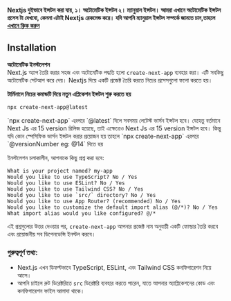 
**Nextjs দুইভাবে ইন্সটল করা যায়, ১। অটোমেটিক ইন্সটল ২। ম্যানুয়াল ইন্সটল। আমরা এখানে অটোমেটিক ইন্সটল প্রসেস টা দেখবো, কেননা এটাই Nextjs রেকমেন্ড করে। যদি আপনি ম্যানুয়াল ইন্সটল সম্পর্কে জানতে চান,তাহলে [এখানে ক্লিক করুন](https://nextjs.org/docs/14/getting-started/installation#manual-installation)**

## Installation

**অটোমেটিক ইনস্টলেশন**  
Next.js অ্যাপ তৈরি করার সহজ এবং অটোমেটিক পদ্ধতি হলো `create-next-app` ব্যবহার করা। এটি  সবকিছু অটোমেটিক সেটআপ করে দেয়। Nextjs দিয়ে একটি প্রজেক্ট তৈরি করতে নিচের প্রসেসগুলো ফলো করতে হয়। 


**টার্মিনালে নিচের কমান্ডটি দিয়ে নতুন এপ্লিকেশন ইন্সটল শুরু করতে হয়**  
```bash filename="Terminal" 
npx create-next-app@latest  
```
<Callout type="info" emoji="ℹ️">
`npx create-next-app` এরপরে `@latest` দিলে সবসময় লেটেস্ট ভার্সন ইন্সটল হবে। যেহেতু বর্তমানে Next Js এর 15 version রিলিজ হয়েছে, তাই এক্ষেত্রেও Next Js এর 15 version ইন্সটল হবে। কিন্তু যদি কোন স্পেসিফিক ভার্সন ইন্সটল করার প্রয়োজন হয় তাহলে `npx create-next-app` এরপরে `@versionNumber eg: @14` দিতে হয়
</Callout>


ইনস্টলেশন চলাকালীন, আপনাকে কিছু প্রশ্ন করা হবে:  

```plaintext  filename="Terminal" 
What is your project named? my-app  
Would you like to use TypeScript? No / Yes  
Would you like to use ESLint? No / Yes  
Would you like to use Tailwind CSS? No / Yes  
Would you like to use `src/` directory? No / Yes  
Would you like to use App Router? (recommended) No / Yes  
Would you like to customize the default import alias (@/*)? No / Yes  
What import alias would you like configured? @/*  
```  

এই প্রশ্নগুলোর উত্তর দেওয়ার পর, `create-next-app` আপনার প্রজেক্ট নাম অনুযায়ী একটি ফোল্ডার তৈরি করবে এবং প্রয়োজনীয় সব ডিপেনডেন্সি ইনস্টল করবে।  

### **গুরুত্বপূর্ণ তথ্য:**  
- Next.js এখন ডিফল্টভাবে TypeScript, ESLint, এবং Tailwind CSS কনফিগারেশন নিয়ে আসে।  
- আপনি চাইলে রুট ডিরেক্টরিতে `src` ডিরেক্টরি ব্যবহার করতে পারেন, যাতে আপনার অ্যাপ্লিকেশনের কোড এবং কনফিগারেশন ফাইল আলাদা থাকে।